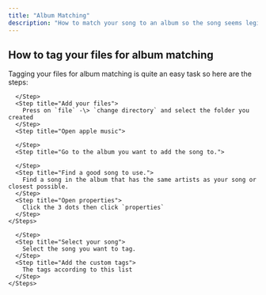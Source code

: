 ```yaml
---
title: "Album Matching"
description: "How to match your song to an album so the song seems legit and you get animated cover. (if the album has one)"
---
```


## How to tag your files for album matching

Tagging your files for album matching is quite an easy task so here are the steps:

<AccordionGroup>
  <Accordion title="Get properties" icon="sparkles">
    <Steps>
      <Step title="Open Mp3Tag">
        
      </Step>
      <Step title="Add your files">
        Press on `file` -\> `change directory` and select the folder you created
      </Step>
      <Step title="Open apple music">
        
      </Step>
      <Step title="Go to the album you want to add the song to.">
        
      </Step>
      <Step title="Find a good song to use.">
        Find a song in the album that has the same artists as your song or closest possible.
      </Step>
      <Step title="Open properties">
        Click the 3 dots then click `properties`
      </Step>
    </Steps>
  </Accordion>
  <Accordion title="Setting tags" icon="sparkles">
    <Steps>
      <Step title="Open Mp3Tag">
        
      </Step>
      <Step title="Select your song">
        Select the song you want to tag.
      </Step>
      <Step title="Add the custom tags">
        The tags according to this list 
      </Step>
    </Steps>
  </Accordion>
</AccordionGroup>